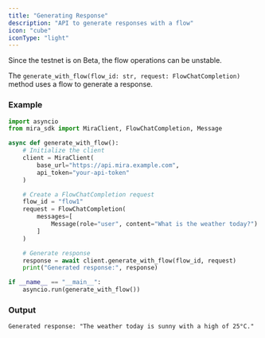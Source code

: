 ```yaml
---
title: "Generating Response"
description: "API to generate responses with a flow"
icon: "cube"
iconType: "light"
---
```


<Note>Since the testnet is on Beta, the flow operations can be unstable.</Note>

The `generate_with_flow(flow_id: str, request: FlowChatCompletion)` method uses a flow to generate a response.

### Example

```python
import asyncio
from mira_sdk import MiraClient, FlowChatCompletion, Message

async def generate_with_flow():
    # Initialize the client
    client = MiraClient(
        base_url="https://api.mira.example.com",
        api_token="your-api-token"
    )

    # Create a FlowChatCompletion request
    flow_id = "flow1"
    request = FlowChatCompletion(
        messages=[
            Message(role="user", content="What is the weather today?")
        ]
    )

    # Generate response
    response = await client.generate_with_flow(flow_id, request)
    print("Generated response:", response)

if __name__ == "__main__":
    asyncio.run(generate_with_flow())
```

### Output

```plaintext
Generated response: "The weather today is sunny with a high of 25°C."
```